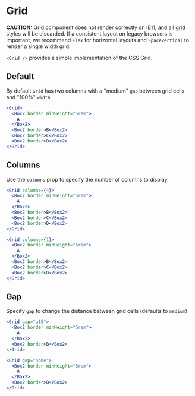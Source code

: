
<Meta component={Grid} title="Docs/Components/Layout/Grid" />

# Grid

<MessageBar intent="warn" noActions>
  <strong>CAUTION:</strong> Grid component does not render correctly on IE11,
  and all grid styles will be discarded. If a consistent layout on legacy
  browsers is important, we recommend <Code>Flex</Code> for horizontal layouts
  and <Code>SpaceVertical</Code> to render a single width grid.
</MessageBar>

`<Grid />` provides a simple implementation of the CSS Grid.

## Default

By default `Grid` has two columns with a "medium" `gap` between grid cells and "100%" `width`

```jsx
<Grid>
  <Box2 border minHeight="5rem">
    A
  </Box2>
  <Box2 border>B</Box2>
  <Box2 border>C</Box2>
  <Box2 border>D</Box2>
</Grid>
```

## Columns

Use the `columns` prop to specify the number of columns to display.

```jsx
<Grid columns={4}>
  <Box2 border minHeight="5rem">
    A
  </Box2>
  <Box2 border>B</Box2>
  <Box2 border>C</Box2>
  <Box2 border>D</Box2>
</Grid>
```

```jsx
<Grid columns={1}>
  <Box2 border minHeight="5rem">
    A
  </Box2>
  <Box2 border>B</Box2>
  <Box2 border>C</Box2>
  <Box2 border>D</Box2>
</Grid>
```

## Gap

Specify `gap` to change the distance between grid cells (defaults to `medium`)

```jsx
<Grid gap="u15">
  <Box2 border minHeight="5rem">
    A
  </Box2>
  <Box2 border>B</Box2>
</Grid>
```

```jsx
<Grid gap="none">
  <Box2 border minHeight="5rem">
    A
  </Box2>
  <Box2 border>B</Box2>
</Grid>
```
